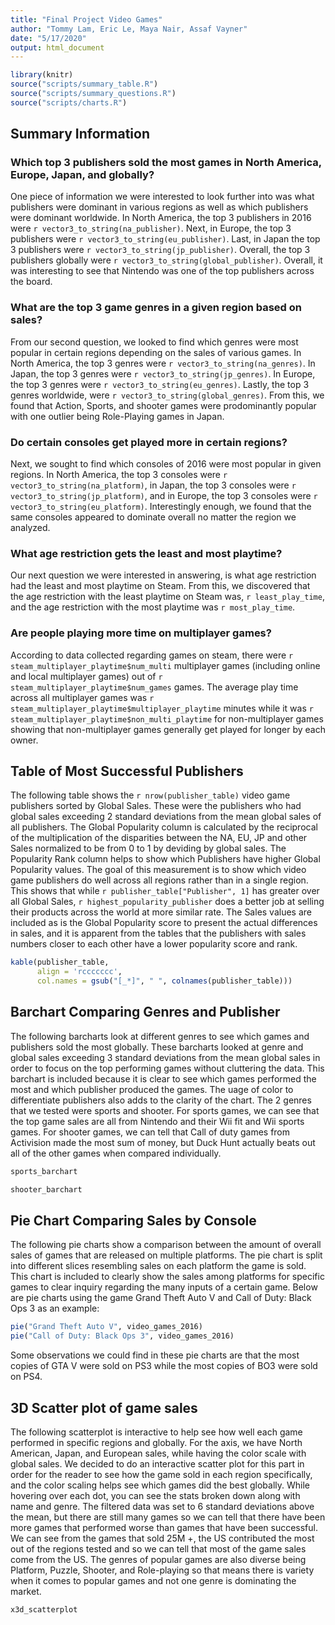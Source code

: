 ```yaml
---
title: "Final Project Video Games"
author: "Tommy Lam, Eric Le, Maya Nair, Assaf Vayner"
date: "5/17/2020"
output: html_document
---
```


```r
library(knitr)
source("scripts/summary_table.R")
source("scripts/summary_questions.R")
source("scripts/charts.R")
```

## Summary Information

### Which top 3 publishers sold the most games in North America, Europe, Japan, and globally?
One piece of information we were interested to look further into was what publishers were dominant in various regions as well as which publishers were dominant worldwide. In North America, the top 3 publishers in 2016 were `r vector3_to_string(na_publisher)`. Next, in Europe, the top 3 publishers were `r vector3_to_string(eu_publisher)`. Last, in Japan the top 3 publishers were `r vector3_to_string(jp_publisher)`. Overall, the top 3 publishers globally were `r vector3_to_string(global_publisher)`. Overall, it was interesting to see that Nintendo was one of the top publishers across the board.

### What are the top 3 game genres in a given region based on sales?
From our second question, we looked to find which genres were most popular in certain regions depending on the sales of various games. In North America, the top 3 genres were `r vector3_to_string(na_genres)`. In Japan, the top 3 genres were `r vector3_to_string(jp_genres)`. In Europe, the top 3 genres were `r vector3_to_string(eu_genres)`. Lastly, the top 3 genres worldwide, were `r vector3_to_string(global_genres)`. From this, we found that Action, Sports, and shooter games were prodominantly popular with one outlier being Role-Playing games in Japan.

### Do certain consoles get played more in certain regions?
Next, we sought to find which consoles of 2016 were most popular in given regions. In North America, the top 3 consoles were `r vector3_to_string(na_platform)`, in Japan, the top 3 consoles were `r vector3_to_string(jp_platform)`, and in Europe, the top 3 consoles were `r vector3_to_string(eu_platform)`. Interestingly enough, we found that the same consoles appeared to dominate overall no matter the region we analyzed. 

### What age restriction gets the least and most playtime?
Our next question we were interested in answering, is what age restriction had the least and most playtime on Steam. From this, we discovered that the age restriction with the least playtime on Steam was, `r least_play_time`, and the age restriction with the most playtime was `r most_play_time`.

### Are people playing more time on multiplayer games?
According to data collected regarding games on steam, there were `r steam_multiplayer_playtime$num_multi` multiplayer games (including online and local multiplayer games) out of `r steam_multiplayer_playtime$num_games` games. The average play time across all multiplayer games was `r steam_multiplayer_playtime$multiplayer_playtime` minutes while it was `r steam_multiplayer_playtime$non_multi_playtime` for non-multiplayer games showing that non-multiplayer games generally get played for longer by each owner.

## Table of Most Successful Publishers

The following table shows the `r nrow(publisher_table)` video game publishers sorted by Global Sales. These were the publishers who had global sales exceeding 2 standard deviations from the mean global sales of all publishers. The Global Popularity column is calculated by the reciprocal of the multiplication of the disparities between the NA, EU, JP and other Sales normalized to be from 0 to 1 by deviding by global sales. The Popularity Rank column helps to show which Publishers have higher Global Popularity values. The goal of this measurement is to show which video game publishers do well across all regions rather than in a single region. This shows that while `r publisher_table["Publisher", 1]` has greater over all Global Sales, `r highest_popularity_publisher` does a better job at selling their products across the world at more similar rate. The Sales values are included as is the Global Popularity score to present the actual differences in sales, and it is apparent from the tables that the publishers with sales numbers closer to each other have a lower popularity score and rank.

```r
kable(publisher_table,
      align = 'rccccccc',
      col.names = gsub("[_*]", " ", colnames(publisher_table)))
```

## Barchart Comparing Genres and Publisher

The following barcharts look at different genres to see which games and publishers sold the most globally. These barcharts looked at genre and global sales exceeding 3 standard deviations from the mean global sales in order to focus on the top performing games without cluttering the data. This barchart is included because it is clear to see which games performed the most and which publisher produced the games. The uage of color to differentiate publishers also adds to the clarity of the chart. The 2 genres that we tested were sports and shooter. For sports games, we can see that the top game sales are all from Nintendo and their Wii fit and Wii sports games. For shooter games, we can tell that Call of duty games from Activision made the most sum of money, but Duck Hunt actually beats out all of the other games when compared individually. 

```r
sports_barchart

shooter_barchart
```

## Pie Chart Comparing Sales by Console

The following pie charts show a comparison between the amount of overall sales of games that are released on multiple platforms. The pie chart is split into different slices resembling sales on each platform the game is sold. This chart is included to clearly show the sales among platforms for specific games to clear inquiry regarding the many inputs of a certain game. Below are pie charts using the game Grand Theft Auto V and Call of Duty: Black Ops 3 as an example:

```r
pie("Grand Theft Auto V", video_games_2016)
pie("Call of Duty: Black Ops 3", video_games_2016)
```

Some observations we could find in these pie charts are that the most copies of GTA V were sold on PS3 while the most copies of BO3 were sold on PS4.

## 3D Scatter plot of game sales

The following scatterplot is interactive to help see how well each game performed in specific regions and globally. For the axis, we have North American, Japan, and European sales, while having the color scale with global sales. We decided to do an interactive scatter plot for this part in order for the reader to see how the game sold in each region specifically, and the color scaling helps see which games did the best globally. While hovering over each dot, you can see the stats broken down along with name and genre. The filtered data was set to 6 standard deviations above the mean, but there are still many games so we can tell that there have been more games that performed worse than games that have been successful. We can see from the games that sold 25M +, the US contributed the most out of the regions tested and so we can tell that most of the game sales come from the US. The genres of popular games are also diverse being Platform, Puzzle, Shooter, and Role-playing so that means there is variety when it comes to popular games and not one genre is dominating the market.

```r
x3d_scatterplot
```
